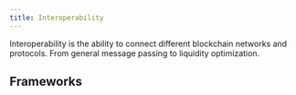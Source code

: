 ```yaml
---
title: Interoperability
---
```



Interoperability is the ability to connect different blockchain networks and protocols. From general message passing to liquidity optimization.

## Frameworks

<Cards>
  <Card title="CCIP" href="interop/ccip" />
</Cards>
